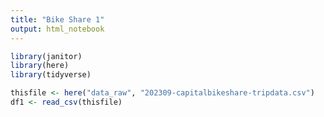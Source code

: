 ```yaml
---
title: "Bike Share 1"
output: html_notebook
---
```


```r
library(janitor)
library(here)
library(tidyverse)
```

```r
thisfile <- here("data_raw", "202309-capitalbikeshare-tripdata.csv")
df1 <- read_csv(thisfile)
```

